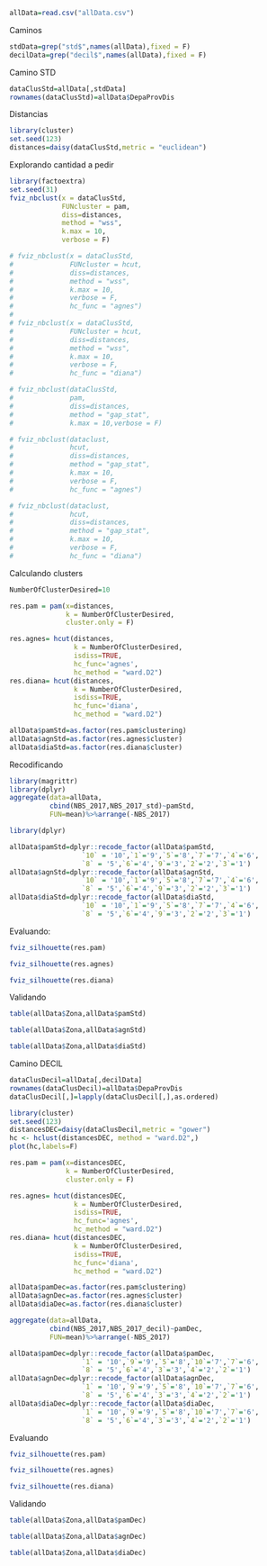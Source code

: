 
```r
allData=read.csv("allData.csv")
```

Caminos

```r

stdData=grep("std$",names(allData),fixed = F)
decilData=grep("decil$",names(allData),fixed = F)
```

Camino STD
```r
dataClusStd=allData[,stdData]
rownames(dataClusStd)=allData$DepaProvDis
```

Distancias
```r
library(cluster)
set.seed(123)
distances=daisy(dataClusStd,metric = "euclidean")
```

Explorando cantidad a pedir
```r
library(factoextra)
set.seed(31)
fviz_nbclust(x = dataClusStd, 
             FUNcluster = pam, 
             diss=distances,
             method = "wss", 
             k.max = 10,
             verbose = F) 

# fviz_nbclust(x = dataClusStd, 
#              FUNcluster = hcut, 
#              diss=distances,
#              method = "wss", 
#              k.max = 10,
#              verbose = F,
#              hc_func = "agnes") 
# 
# fviz_nbclust(x = dataClusStd, 
#              FUNcluster = hcut, 
#              diss=distances,
#              method = "wss", 
#              k.max = 10,
#              verbose = F,
#              hc_func = "diana") 

# fviz_nbclust(dataClusStd, 
#              pam,
#              diss=distances,
#              method = "gap_stat",
#              k.max = 10,verbose = F)

# fviz_nbclust(dataclust, 
#              hcut,
#              diss=distances,
#              method = "gap_stat",
#              k.max = 10,
#              verbose = F,
#              hc_func = "agnes")

# fviz_nbclust(dataclust, 
#              hcut,
#              diss=distances,
#              method = "gap_stat",
#              k.max = 10,
#              verbose = F,
#              hc_func = "diana")
```


Calculando clusters

```r
NumberOfClusterDesired=10

res.pam = pam(x=distances,
              k = NumberOfClusterDesired,
              cluster.only = F)

res.agnes= hcut(distances, 
                k = NumberOfClusterDesired,
                isdiss=TRUE,
                hc_func='agnes',
                hc_method = "ward.D2")
res.diana= hcut(distances, 
                k = NumberOfClusterDesired,
                isdiss=TRUE,
                hc_func='diana',
                hc_method = "ward.D2")

allData$pamStd=as.factor(res.pam$clustering)
allData$agnStd=as.factor(res.agnes$cluster)
allData$diaStd=as.factor(res.diana$cluster)
```

Recodificando

```r
library(magrittr)
library(dplyr)
aggregate(data=allData,
          cbind(NBS_2017,NBS_2017_std)~pamStd,
          FUN=mean)%>%arrange(-NBS_2017)
```

```r
library(dplyr)

allData$pamStd=dplyr::recode_factor(allData$pamStd, 
                  `10` = '10',`1`='9',`5`='8',`7`='7',`4`='6',
                  `8` = '5',`6`='4',`9`='3',`2`='2',`3`='1')
allData$agnStd=dplyr::recode_factor(allData$agnStd, 
                  `10` = '10',`1`='9',`5`='8',`7`='7',`4`='6',
                  `8` = '5',`6`='4',`9`='3',`2`='2',`3`='1')
allData$diaStd=dplyr::recode_factor(allData$diaStd, 
                  `10` = '10',`1`='9',`5`='8',`7`='7',`4`='6',
                  `8` = '5',`6`='4',`9`='3',`2`='2',`3`='1')
```

Evaluando:

```r
fviz_silhouette(res.pam)
```
```r
fviz_silhouette(res.agnes)
```

```r
fviz_silhouette(res.diana)
```
Validando

```r
table(allData$Zona,allData$pamStd)
```

```r
table(allData$Zona,allData$agnStd)
```

```r
table(allData$Zona,allData$diaStd)
```


Camino DECIL
```r
dataClusDecil=allData[,decilData]
rownames(dataClusDecil)=allData$DepaProvDis
dataClusDecil[,]=lapply(dataClusDecil[,],as.ordered)
```

```r
library(cluster)
set.seed(123)
distancesDEC=daisy(dataClusDecil,metric = "gower")
hc <- hclust(distancesDEC, method = "ward.D2",)
plot(hc,labels=F)
```

```r

res.pam = pam(x=distancesDEC,
              k = NumberOfClusterDesired,
              cluster.only = F)

res.agnes= hcut(distancesDEC, 
                k = NumberOfClusterDesired,
                isdiss=TRUE,
                hc_func='agnes',
                hc_method = "ward.D2")
res.diana= hcut(distancesDEC, 
                k = NumberOfClusterDesired,
                isdiss=TRUE,
                hc_func='diana',
                hc_method = "ward.D2")

allData$pamDec=as.factor(res.pam$clustering)
allData$agnDec=as.factor(res.agnes$cluster)
allData$diaDec=as.factor(res.diana$cluster)
```


```r
aggregate(data=allData,
          cbind(NBS_2017,NBS_2017_decil)~pamDec,
          FUN=mean)%>%arrange(-NBS_2017)
```


```r
allData$pamDec=dplyr::recode_factor(allData$pamDec, 
                  `1` = '10',`9`='9',`5`='8',`10`='7',`7`='6',
                  `8` = '5',`6`='4',`3`='3',`4`='2',`2`='1')
allData$agnDec=dplyr::recode_factor(allData$agnDec, 
                  `1` = '10',`9`='9',`5`='8',`10`='7',`7`='6',
                  `8` = '5',`6`='4',`3`='3',`4`='2',`2`='1')
allData$diaDec=dplyr::recode_factor(allData$diaDec, 
                  `1` = '10',`9`='9',`5`='8',`10`='7',`7`='6',
                  `8` = '5',`6`='4',`3`='3',`4`='2',`2`='1')
```

Evaluando

```r
fviz_silhouette(res.pam)
```
```r
fviz_silhouette(res.agnes)
```

```r
fviz_silhouette(res.diana)
```
Validando

```r
table(allData$Zona,allData$pamDec)
```

```r
table(allData$Zona,allData$agnDec)
```

```r
table(allData$Zona,allData$diaDec)
```